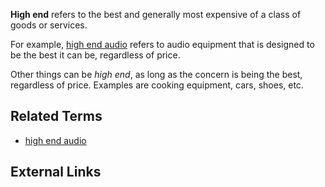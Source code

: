 '''High end''' refers to the best and generally most expensive of a class of goods or services.

For example, [[high end audio]] refers to audio equipment that is designed to be the best it can be, regardless of price.  

Other things can be ''high end'', as long as the concern is being the best, regardless of price. Examples are cooking equipment, cars, shoes, etc.

== Related Terms ==
* [[high end audio]]

== External Links ==